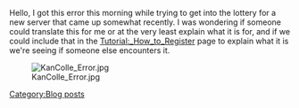 Hello, I got this error this morning while trying to get into the lottery for a new server that came up somewhat recently. I was wondering if someone could translate this for me or at the very least explain what it is for, and if we could include that in the [[Tutorial:_How_to_Register]] page to explain what it is we're seeing if someone else encounters it.

[[File:KanColle_Error.jpg|thumb]]
[[Category:Blog posts]]